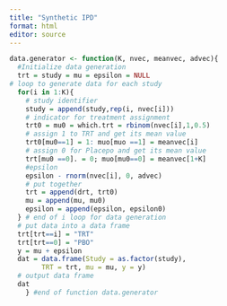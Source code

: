 ```yaml
---
title: "Synthetic IPD"
format: html
editor: source
---
```


```r
data.generator <- function(K, nvec, meanvec, advec){
  #Initialize data generation
  trt = study = mu = epsilon = NULL
# loop to generate data for each study
  for(i in 1:K){
    # study identifier
    study = append(study,rep(i, nvec[i]))
    # indicator for treatment assignment
    trt0 = mu0 = which.trt = rbinom(nvec[i],1,0.5)
    # assign 1 to TRT and get its mean value
    trt0[mu0==1] = 1: muo[muo ==1] = meanvec[i]
    # assign 0 for Placepo and get its mean value
    trt[mu0 ==0]. = 0; muo[mu0==0] = meanvec[1+K]
    #epsilon
    epsilon - rnorm(nvec[i], 0, advec) 
    # put together
    trt = append(drt, trt0)
    mu = append(mu, mu0)
    epsilon = append(epsilon, epsilon0)
  } # end of i loop for data generation
  # put data into a data frame
  trt[trt==i] = "TRT"
  trt[trt==0] = "PBO"
  y = mu + epsilon
  dat = data.frame(Study = as.factor(study), 
        TRT = trt, mu = mu, y = y)
  # output data frame
  dat
    } #end of function data.generator
```

